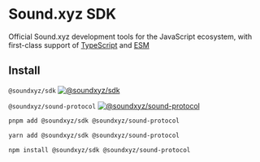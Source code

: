# Sound.xyz SDK

Official Sound.xyz development tools for the JavaScript ecosystem, with first-class support of [TypeScript](https://www.typescriptlang.org) and [ESM](https://nodejs.org/api/esm.html)

## Install

`@soundxyz/sdk` [![@soundxyz/sdk](https://badge.fury.io/js/@soundxyz%2Fsdk.svg)](https://badge.fury.io/js/@soundxyz%2Fsdk)

`@soundxyz/sound-protocol` [![@soundxyz/sound-protocol](https://badge.fury.io/js/@soundxyz%2Fsound-protocol.svg)](https://badge.fury.io/js/@soundxyz%2Fsound-protocol)

```sh
pnpm add @soundxyz/sdk @soundxyz/sound-protocol
```

```sh
yarn add @soundxyz/sdk @soundxyz/sound-protocol
```

```sh
npm install @soundxyz/sdk @soundxyz/sound-protocol
```
